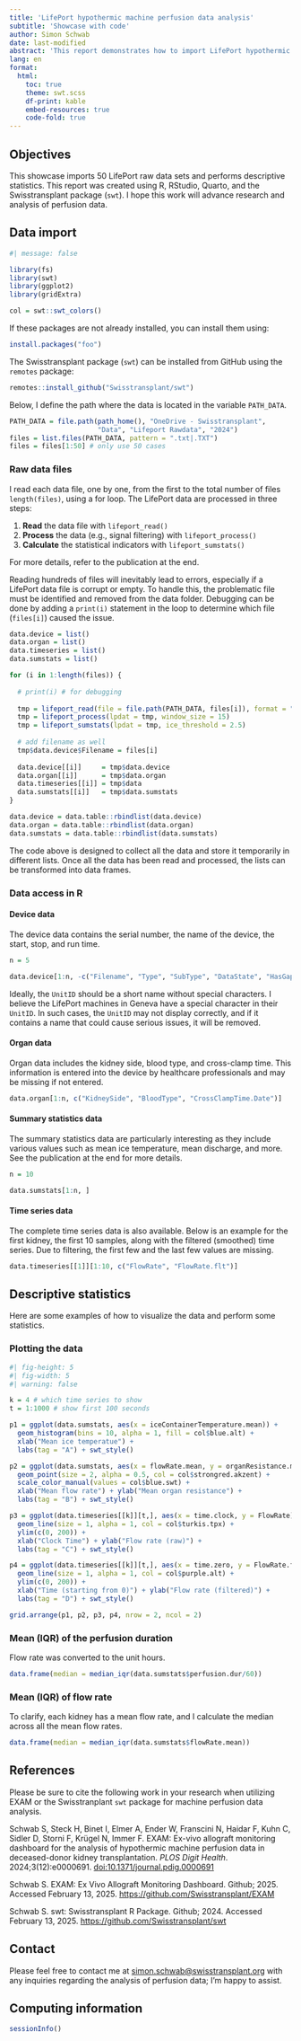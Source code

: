 ```yaml
---
title: 'LifePort hypothermic machine perfusion data analysis'
subtitle: 'Showcase with code'
author: Simon Schwab
date: last-modified
abstract: 'This report demonstrates how to import LifePort hypothermic machine perfusion data for research and data analysis in R.'
lang: en
format:
  html:
    toc: true
    theme: swt.scss
    df-print: kable
    embed-resources: true
    code-fold: true
---
```


## Objectives

This showcase imports 50 LifePort raw data sets and performs descriptive statistics. This report was created using R, RStudio, Quarto, and the Swisstransplant package (`swt`). I hope this work will advance research and analysis of perfusion data.

## Data import

```r
#| message: false

library(fs)
library(swt)
library(ggplot2)
library(gridExtra)

col = swt::swt_colors()
```

If these packages are not already installed, you can install them using:

```r
install.packages("foo")
```

The Swisstransplant package (`swt`) can be installed from GitHub using the `remotes` package:

```r
remotes::install_github("Swisstransplant/swt")
```

Below, I define the path where the data is located in the variable `PATH_DATA`.

```r
PATH_DATA = file.path(path_home(), "OneDrive - Swisstransplant", 
                      "Data", "Lifeport Rawdata", "2024")
files = list.files(PATH_DATA, pattern = ".txt|.TXT")
files = files[1:50] # only use 50 cases
```

### Raw data files

I read each data file, one by one, from the first to the total number of files `length(files)`, using a for loop. The LifePort data are processed in three steps:

1. **Read** the data file with `lifeport_read()`
2. **Process** the data (e.g., signal filtering) with `lifeport_process()`
3. **Calculate** the statistical indicators with `lifeport_sumstats()`

For more details, refer to the publication at the end.

::: {.callout-note appearance="simple"}
Reading hundreds of files will inevitably lead to errors, especially if a LifePort data file is corrupt or empty. To handle this, the problematic file must be identified and removed from the data folder. Debugging can be done by adding a `print(i)` statement in the loop to determine which file (`files[i]`) caused the issue.
:::

```r
data.device = list()
data.organ = list()
data.timeseries = list()
data.sumstats = list()

for (i in 1:length(files)) {
  
  # print(i) # for debugging
  
  tmp = lifeport_read(file = file.path(PATH_DATA, files[i]), format = "guess")
  tmp = lifeport_process(lpdat = tmp, window_size = 15)
  tmp = lifeport_sumstats(lpdat = tmp, ice_threshold = 2.5)
  
  # add filename as well
  tmp$data.device$Filename = files[i]
  
  data.device[[i]]     = tmp$data.device
  data.organ[[i]]      = tmp$data.organ
  data.timeseries[[i]] = tmp$data
  data.sumstats[[i]]   = tmp$data.sumstats
}

data.device = data.table::rbindlist(data.device)
data.organ = data.table::rbindlist(data.organ)
data.sumstats = data.table::rbindlist(data.sumstats)
```

The code above is designed to collect all the data and store it temporarily in different lists. Once all the data has been read and processed, the lists can be transformed into data frames.

### Data access in R

#### Device data

The device data contains the serial number, the name of the device, the start, stop, and run time.

```r
n = 5

data.device[1:n, -c("Filename", "Type", "SubType", "DataState", "HasGaps")]
```
::: {.callout-note}
Ideally, the `UnitID` should be a short name without special characters. I believe the LifePort machines in Geneva have a special character in their `UnitID`. In such cases, the `UnitID` may not display correctly, and if it contains a name that could cause serious issues, it will be removed.
:::

#### Organ data

Organ data includes the kidney side, blood type, and cross-clamp time. This information is entered into the device by healthcare professionals and may be missing if not entered.

```r
data.organ[1:n, c("KidneySide", "BloodType", "CrossClampTime.Date")]
```

#### Summary statistics data

The summary statistics data are particularly interesting as they include various values such as mean ice temperature, mean discharge, and more. See the publication at the end for more details.

```r
n = 10

data.sumstats[1:n, ]
```

#### Time series data

The complete time series data is also available. Below is an example for the first kidney, the first 10 samples, along with the filtered (smoothed) time series. Due to filtering, the first few and the last few values are missing.

```r
data.timeseries[[1]][1:10, c("FlowRate", "FlowRate.flt")]
```

## Descriptive statistics

Here are some examples of how to visualize the data and perform some statistics.

### Plotting the data

```r
#| fig-height: 5
#| fig-width: 5
#| warning: false

k = 4 # which time series to show
t = 1:1000 # show first 100 seconds

p1 = ggplot(data.sumstats, aes(x = iceContainerTemperature.mean)) + 
  geom_histogram(bins = 10, alpha = 1, fill = col$blue.alt) +
  xlab("Mean ice temperatue") +
  labs(tag = "A") + swt_style()

p2 = ggplot(data.sumstats, aes(x = flowRate.mean, y = organResistance.mean)) + 
  geom_point(size = 2, alpha = 0.5, col = col$strongred.akzent) +
  scale_color_manual(values = col$blue.swt) +
  xlab("Mean flow rate") + ylab("Mean organ resistance") +
  labs(tag = "B") + swt_style()

p3 = ggplot(data.timeseries[[k]][t,], aes(x = time.clock, y = FlowRate)) + 
  geom_line(size = 1, alpha = 1, col = col$turkis.tpx) +
  ylim(c(0, 200)) +
  xlab("Clock Time") + ylab("Flow rate (raw)") + 
  labs(tag = "C") + swt_style()

p4 = ggplot(data.timeseries[[k]][t,], aes(x = time.zero, y = FlowRate.flt)) + 
  geom_line(size = 1, alpha = 1, col = col$purple.alt) +
  ylim(c(0, 200)) +
  xlab("Time (starting from 0)") + ylab("Flow rate (filtered)") +
  labs(tag = "D") + swt_style()

grid.arrange(p1, p2, p3, p4, nrow = 2, ncol = 2)
```

### Mean (IQR) of the perfusion duration

Flow rate was converted to the unit hours.

```r
data.frame(median = median_iqr(data.sumstats$perfusion.dur/60))
```

### Mean (IQR) of flow rate

To clarify, each kidney has a mean flow rate, and I calculate the median across all the mean flow rates.

```r
data.frame(median = median_iqr(data.sumstats$flowRate.mean))
```

## References

::: {.callout-important appearance="simple"}
Please be sure to cite the following work in your research when utilizing EXAM or the Swisstranplant `swt` package for machine perfusion data analysis.
:::

Schwab S, Steck H, Binet I, Elmer A, Ender W, Franscini N, Haidar F, Kuhn C, Sidler D, Storni F, Krügel N, Immer F. EXAM: Ex-vivo allograft monitoring dashboard for the analysis of hypothermic machine perfusion data in deceased-donor kidney transplantation. *PLOS Digit Health*. 2024;3(12):e0000691. [doi:10.1371/journal.pdig.0000691](https://doi.org/10.1371/journal.pdig.0000691)

Schwab S. EXAM: Ex Vivo Allograft Monitoring Dashboard. Github; 2025. Accessed February 13, 2025. <https://github.com/Swisstransplant/EXAM>

Schwab S. swt: Swisstransplant R Package. Github; 2024. Accessed February 13, 2025. <https://github.com/Swisstransplant/swt>

## Contact

Please feel free to contact me at <simon.schwab@swisstransplant.org> with any inquiries regarding the analysis of perfusion data; I'm happy to assist.

## Computing information

```r
sessionInfo()
```

